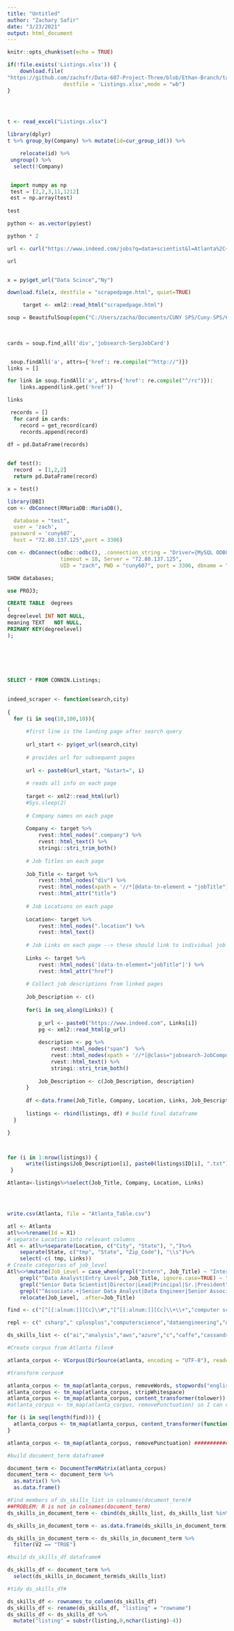 ```yaml
---
title: "Untitled"
author: "Zachary Safir"
date: "3/23/2021"
output: html_document
---
```


```r
knitr::opts_chunk$set(echo = TRUE)
```


```r

if(!file.exists('Listings.xlsx')) {
    download.file(
"https://github.com/zachsfr/Data-607-Project-Three/blob/Ethan-Branch/tables/Listings.xlsx?raw=true", 
                  destfile = 'Listings.xlsx',mode = "wb")
}

 


t <- read_excel("Listings.xlsx")

```

```r

library(dplyr)
t %>% group_by(Company) %>% mutate(id=cur_group_id()) %>%

    relocate(id) %>%
 ungroup() %>%
  select(!Company)


```

```r

```

```python
 
 import numpy as np
 test = [2,2,3,11,1212]
 est = np.array(test)
   
test
```



```r
 
python <- as.vector(py$est)

python * 2

```


```r
url <- curl("https://www.indeed.com/jobs?q=data+scientist&l=Atlanta%2C+GA")
```

```r
url
```


```r

```


```r
x = py$get_url("Data Scince","Ny")

download.file(x, destfile = "scrapedpage.html", quiet=TRUE)

     target <- xml2::read_html("scrapedpage.html")
```


```python


   
soup = BeautifulSoup(open("C:/Users/zacha/Documents/CUNY SPS/Cuny-SPS/607/Projects/scrapedpage.html", encoding="utf8"),'html.parser')

 
  
cards = soup.find_all('div','jobsearch-SerpJobCard')  


 soup.findAll('a', attrs={'href': re.compile("^http://")})
links = []

for link in soup.findAll('a', attrs={'href': re.compile("^/rc")}):
    links.append(link.get('href'))

links
```







```python
 records = [] 
  for card in cards:
    record = get_record(card)
    records.append(record)

df = pd.DataFrame(records)   
   
```

```python
def test():
  record  = [1,2,2]
  return pd.DataFrame(record)

x = test()
```





 
```r
 

library(DBI)
con <- dbConnect(RMariaDB::MariaDB(), 

  database = "test",
  user = 'zach',
 password = 'cuny607',
  host = "72.80.137.125",port = 3306)

```


```r
con <- dbConnect(odbc::odbc(), .connection_string = "Driver={MySQL ODBC 8.0 Unicode Driver};", 
                 timeout = 10, Server = "72.80.137.125", 
                 UID = "zach", PWD = "cuny607", port = 3306, dbname = "PROJ3")

```
 


```sql

SHOW databases;


```
```sql

use PROJ3;
```
```sql


CREATE TABLE  degrees
(
degreelevel INT NOT NULL,
meaning TEXT   NOT NULL, 
PRIMARY KEY(degreelevel)
);

   
   
   
   
```

```sql

SELECT * FROM CONNIN.Listings;
   
```





```r

indeed_scraper <- function(search,city)
  
{  
  for (i in seq(10,100,10)){
      
      #first line is the landing page after search query
      
      url_start <- py$get_url(search,city)
      
      # provides url for subsequent pages
      
      url <- paste0(url_start, "&start=", i)
      
      # reads all info on each page
      
      target <- xml2::read_html(url)
      #Sys.sleep(2)
      
      # Company names on each page
      
      Company <- target %>% 
          rvest::html_nodes(".company") %>%
          rvest::html_text() %>%
          stringi::stri_trim_both()
      
      # Job Titles on each page
      
      Job_Title <- target %>% 
          rvest::html_nodes("div") %>%
          rvest::html_nodes(xpath = '//*[@data-tn-element = "jobTitle"]') %>%
          rvest::html_attr("title")
      
      # Job Locations on each page
      
      Location<- target %>% 
          rvest::html_nodes(".location") %>%
          rvest::html_text()
      
      # Job Links on each page --> these should link to individual job pages
      
      Links <- target %>% 
          rvest::html_nodes('[data-tn-element="jobTitle"]') %>%
          rvest::html_attr("href")
      
      # Collect job descriptions from linked pages
      
      Job_Description <- c()
      
      for(i in seq_along(Links)) {
          
          p_url <- paste0("https://www.indeed.com", Links[i])
          pg <- xml2::read_html(p_url)
          
          description <- pg %>%
              rvest::html_nodes("span")  %>% 
              rvest::html_nodes(xpath = '//*[@class="jobsearch-JobComponent-description icl-u-xs-mt--md"]') %>% 
              rvest::html_text() %>%
              stringi::stri_trim_both()
          
          Job_Description <- c(Job_Description, description)
      }
      
      df <-data.frame(Job_Title, Company, Location, Links, Job_Description)
      
      listings <- rbind(listings, df) # build final dataframe
  }

}




```







```r
for (i in 1:nrow(listings)) {
      write(listings$Job_Description[i], paste0(listings$ID[i], ".txt")) 
 }
```

```r
Atlanta<-listings%>%select(Job_Title, Company, Location, Links)




write.csv(Atlanta, file = "Atlanta_Table.csv")
```





```r

atl <- Atlanta
atl%<>%rename(Id = X1)
# separate Location into relevant columns
Atl <- atl%>%separate(Location, c("City", "State"), ",")%>%
    separate(State, c("tmp", "State", "Zip_Code"), "\\s")%>%
    select(-c( tmp, Links))
# Create categories of job_level
Atl%<>%mutate(Job_Level = case_when(grepl("Intern", Job_Title) ~ "Intern",
    grepl("^Data Analyst|Entry Level", Job_Title, ignore.case=TRUE) ~ "Junior",
    grepl("Senior Data Scientist|Director|Lead|Principal|Sr.|President", Job_Title, ignore.case=TRUE)~"Senior",
    grepl("^Associate.+|Senior Data Analyst|Data Engineer|Senior Associate|Machine Learning|ML|AI|Data Engineer|Manage.+|Data Scientist|Specialist|Data Science", Job_Title, ignore.case=TRUE)~"Mid_Level"))%>%
    relocate(Job_Level, .after=Job_Title)
```




```r
find <- c("[^[[:alnum:]][Cc]\\#","[^[[:alnum:]][Cc]\\+\\+","computer science","data engineering","deep learning","machine learning","neural networks","project management","[^[[:alnum:]][Rr][^[[:alnum:]]","scikit-learn","software development","software engineering")

repl <- c(" csharp"," cplusplus","computerscience","dataengineering","deeplearning","machinelearning","neuralnetworks","projectmanagement"," rrrr","scikitlearn","softwaredevelopment","softwareengineering")

ds_skills_list <- c("ai","analysis","aws","azure","c","caffe","cassandra","communication","computerscience","cplusplus","csharp","d3","dataengineering","deeplearning","docker","excel","git","hadoop","hbase","hive","java","javascript","keras","linux","machinelearning","mathematics","matlab","mongodb","mysql","neuralnetworks","nlp","nosql","numpy","pandas","perl","pig","projectmanagement","python","pytorch","rrrr","sas","scala","scikitlearn","softwaredevelopment","softwareengineering","spark","spss","sql","statistics","tableau","tensorflow","visualization")


```


```r
#Create corpus from Atlanta files#

atlanta_corpus <- VCorpus(DirSource(atlanta, encoding = "UTF-8"), readerControl = list(language = "en"))

#transform corpus#

atlanta_corpus <- tm_map(atlanta_corpus, removeWords, stopwords("english"))
atlanta_corpus <- tm_map(atlanta_corpus, stripWhitespace)
atlanta_corpus <- tm_map(atlanta_corpus, content_transformer(tolower))
#atlanta_corpus <- tm_map(atlanta_corpus, removePunctuation) so I can detect C#, C++

for (i in seq(length(find))) {
  atlanta_corpus <- tm_map(atlanta_corpus, content_transformer(function(atlanta_corpus) gsub(atlanta_corpus, pattern = find[i], replacement = repl[i])))
}

atlanta_corpus <- tm_map(atlanta_corpus, removePunctuation) ###########

#build document_term dataframe#

document_term <- DocumentTermMatrix(atlanta_corpus)
document_term <- document_term %>%
  as.matrix() %>%
  as.data.frame()

#Find members of ds_skills_list in colnames(document_term)#
##PROBLEM: R is not in colnames(document_term)
ds_skills_in_document_term <- cbind(ds_skills_list, ds_skills_list %in% colnames(document_term))

ds_skills_in_document_term <- as.data.frame(ds_skills_in_document_term)

ds_skills_in_document_term <- ds_skills_in_document_term %>%
  filter(V2 == "TRUE")

#build ds_skills_df dataframe#

ds_skills_df <- document_term %>%
  select(ds_skills_in_document_term$ds_skills_list)

#tidy ds_skills_df#

ds_skills_df <- rownames_to_column(ds_skills_df)
ds_skills_df <- rename(ds_skills_df, "listing" = "rowname")
ds_skills_df <- ds_skills_df %>%
  mutate("listing" = substr(listing,0,nchar(listing)-4))
```















